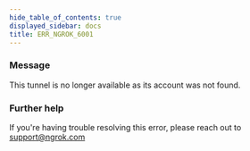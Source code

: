 ```yaml
---
hide_table_of_contents: true
displayed_sidebar: docs
title: ERR_NGROK_6001
---
```


### Message

This tunnel is no longer available as its account was not found.

<ErrorDetails />

### Further help

If you're having trouble resolving this error, please reach out to [support@ngrok.com](mailto:support@ngrok.com?subject=Help%20with%20ERR_NGROK_6001)
